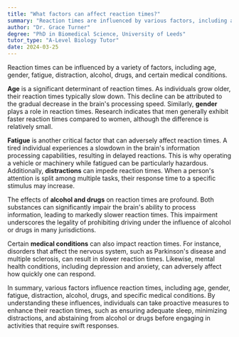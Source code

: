 ```yaml
---
title: "What factors can affect reaction times?"
summary: "Reaction times are influenced by various factors, including age, gender, fatigue, distraction, and the effects of alcohol, drugs, and certain medical conditions."
author: "Dr. Grace Turner"
degree: "PhD in Biomedical Science, University of Leeds"
tutor_type: "A-Level Biology Tutor"
date: 2024-03-25
---
```


Reaction times can be influenced by a variety of factors, including age, gender, fatigue, distraction, alcohol, drugs, and certain medical conditions.

**Age** is a significant determinant of reaction times. As individuals grow older, their reaction times typically slow down. This decline can be attributed to the gradual decrease in the brain's processing speed. Similarly, **gender** plays a role in reaction times. Research indicates that men generally exhibit faster reaction times compared to women, although the difference is relatively small.

**Fatigue** is another critical factor that can adversely affect reaction times. A tired individual experiences a slowdown in the brain's information processing capabilities, resulting in delayed reactions. This is why operating a vehicle or machinery while fatigued can be particularly hazardous. Additionally, **distractions** can impede reaction times. When a person's attention is split among multiple tasks, their response time to a specific stimulus may increase.

The effects of **alcohol and drugs** on reaction times are profound. Both substances can significantly impair the brain's ability to process information, leading to markedly slower reaction times. This impairment underscores the legality of prohibiting driving under the influence of alcohol or drugs in many jurisdictions.

Certain **medical conditions** can also impact reaction times. For instance, disorders that affect the nervous system, such as Parkinson's disease and multiple sclerosis, can result in slower reaction times. Likewise, mental health conditions, including depression and anxiety, can adversely affect how quickly one can respond.

In summary, various factors influence reaction times, including age, gender, fatigue, distraction, alcohol, drugs, and specific medical conditions. By understanding these influences, individuals can take proactive measures to enhance their reaction times, such as ensuring adequate sleep, minimizing distractions, and abstaining from alcohol or drugs before engaging in activities that require swift responses.
    